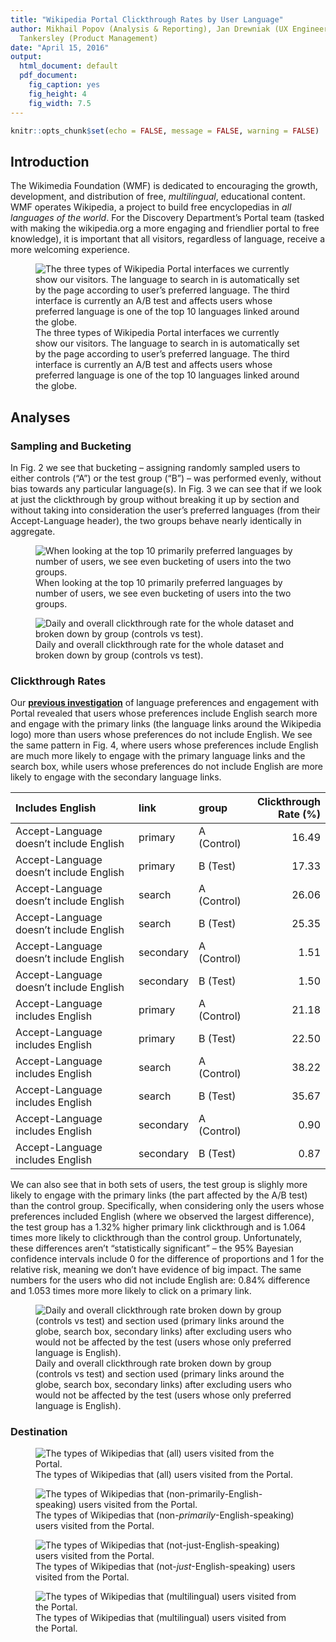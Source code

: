 ```yaml
---
title: "Wikipedia Portal Clickthrough Rates by User Language"
author: Mikhail Popov (Analysis & Reporting), Jan Drewniak (UX Engineering), Deborah
  Tankersley (Product Management)
date: "April 15, 2016"
output:
  html_document: default
  pdf_document:
    fig_caption: yes
    fig_height: 4
    fig_width: 7.5
---
```


```r
knitr::opts_chunk$set(echo = FALSE, message = FALSE, warning = FALSE)
```

\renewcommand{\abstractname}{Executive Summary}
\begin{abstract}
...
\end{abstract}

## Introduction

The Wikimedia Foundation (WMF) is dedicated to encouraging the growth, development, and distribution of free, *multilingual*, educational content. WMF operates Wikipedia, a project to build free encyclopedias in *all languages of the world*. For the Discovery Department's Portal team (tasked with making the wikipedia.org a more engaging and friendlier portal to free knowledge), it is important that all visitors, regardless of language, receive a more welcoming experience.

![The three types of Wikipedia Portal interfaces we currently show our visitors. The language to search in is automatically set by the page according to user's preferred language. The third interface is currently an A/B test and affects users whose preferred language is one of the top 10 languages linked around the globe.](figures/portal.png)

\newpage

## Analyses

### Sampling and Bucketing

In Fig. 2 we see that bucketing -- assigning randomly sampled users to either controls ("A") or the test group ("B") -- was performed evenly, without bias towards any particular language(s). In Fig. 3 we can see that if we look at just the clickthrough by group without breaking it up by section and without taking into consideration the user's preferred languages (from their Accept-Language header), the two groups behave nearly identically in aggregate.

![When looking at the top 10 primarily preferred languages by number of users, we see even bucketing of users into the two groups.](figures/lang_props.png)

![Daily and overall clickthrough rate for the whole dataset and broken down by group (controls vs test).](figures/daily_ctr.png)

\newpage

### Clickthrough Rates

Our **[previous investigation](https://commons.wikimedia.org/wiki/File:Analysis_of_Clickthrough_Rates_and_User_Preferred_Languages_on_Wikipedia_Portal.pdf)** of language preferences and engagement with Portal revealed that users whose preferences include English search more and engage with the primary links (the language links around the Wikipedia logo) more than users whose preferences do not include English. We see the same pattern in Fig. 4, where users whose preferences include English are much more likely to engage with the primary language links and the search box, while users whose preferences do not include English are more likely to engage with the secondary language links.

|Includes English                        |link      |group       | Clickthrough Rate (%)|
|:---------------------------------------|:---------|:-----------|---------------------:|
|Accept-Language doesn't include English |primary   |A (Control) |                 16.49|
|Accept-Language doesn't include English |primary   |B (Test)    |                 17.33|
|Accept-Language doesn't include English |search    |A (Control) |                 26.06|
|Accept-Language doesn't include English |search    |B (Test)    |                 25.35|
|Accept-Language doesn't include English |secondary |A (Control) |                  1.51|
|Accept-Language doesn't include English |secondary |B (Test)    |                  1.50|
|Accept-Language includes English        |primary   |A (Control) |                 21.18|
|Accept-Language includes English        |primary   |B (Test)    |                 22.50|
|Accept-Language includes English        |search    |A (Control) |                 38.22|
|Accept-Language includes English        |search    |B (Test)    |                 35.67|
|Accept-Language includes English        |secondary |A (Control) |                  0.90|
|Accept-Language includes English        |secondary |B (Test)    |                  0.87|

We can also see that in both sets of users, the test group is slighly more likely to engage with the primary links (the part affected by the A/B test) than the control group. Specifically, when considering only the users whose preferences included English (where we observed the largest difference), the test group has a 1.32% higher primary link clickthrough and is 1.064 times more likely to clickthrough than the control group. Unfortunately, these differences aren't "statistically significant" -- the 95% Bayesian confidence intervals include 0 for the difference of proportions and 1 for the relative risk, meaning we don't have evidence of big impact. The same numbers for the users who did not include English are: 0.84% difference and 1.053 times more more likely to click on a primary link.

![Daily and overall clickthrough rate broken down by group (controls vs test) and section used (primary links around the globe, search box, secondary links) after excluding users who would not be affected by the test (users whose only preferred language is English).](figures/ctr_by_group_link_nonenglish.png)

\newpage

### Destination

![The types of Wikipedias that (all) users visited from the Portal.](figures/wikipedia_visits_all.png)

![The types of Wikipedias that (non-*primarily*-English-speaking) users visited from the Portal.](figures/wikipedia_visits_non-prime-En.png)

![The types of Wikipedias that (not-*just*-English-speaking) users visited from the Portal.](figures/wikipedia_visits_non-En.png)

![The types of Wikipedias that (multilingual) users visited from the Portal.](figures/wikipedia_visits_multilang.png)
